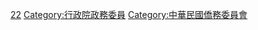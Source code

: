[[Category:中華民國行政院所屬部會首長|22]]
[[Category:行政院政務委員|Category:行政院政務委員]]
[[Category:中華民國僑務委員會|Category:中華民國僑務委員會]]